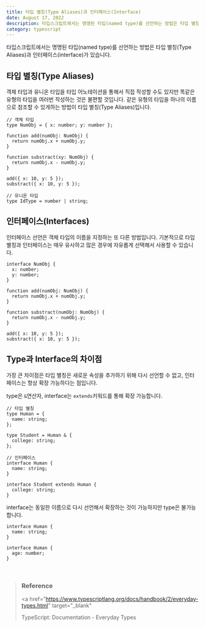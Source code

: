 ```yaml
---
title: 타입 별칭(Type Aliases)과 인터페이스(Interface)
date: August 17, 2022
description: 타입스크립트에서는 명명된 타입(named type)를 선언하는 방법은 타입 별칭(Type Aliases)과 인터페이스(interface)가 있습니다.
category: typescript
---
```


타입스크립트에서는 명명된 타입(named type)를 선언하는 방법은 타입 별칭(Type Aliases)과 인터페이스(interface)가 있습니다.

## 타입 별칭(Type Aliases)

객체 타입과 유니온 타입을 타입 어노테이션을 통해서 직접 작성할 수도 있지만 똑같은 유형의 타입을 여러번 작성하는 것은 불편할 것입니다. 같은 유형의 타입을 하나의 이름으로 참조할 수 있게하는 방법이 타입 별칭(Type Aliases)입니다.

```tsx
// 객체 타입
type NumObj = { x: number; y: number };

function add(numObj: NumObj) {
  return numObj.x + numObj.y;
}

function substract(xy: NumObj) {
  return numObj.x - numObj.y;
}

add({ x: 10, y: 5 });
substract({ x: 10, y: 5 });
```

```tsx
// 유니온 타입
type IdType = number | string;
```

## 인터페이스(Interfaces)

인터페이스 선언은 객체 타입의 이름을 지정하는 또 다른 방법입니다. 기본적으로 타입 별칭과 인터페이스는 매우 유사하고 많은 경우에 자유롭게 선택해서 사용할 수 있습니다.

```tsx
interface NumObj {
  x: number;
  y: number;
}

function add(numObj: NumObj) {
  return numObj.x + numObj.y;
}

function substract(numObj: NumObj) {
  return numObj.x - numObj.y;
}

add({ x: 10, y: 5 });
substract({ x: 10, y: 5 });
```

## Type과 Interface의 차이점

가장 큰 차이점은 타입 별칭은 새로운 속성을 추가하기 위해 다시 선언할 수 없고, 인터페이스는 항상 확장 가능하다는 점입니다.

type은 `&`연산자, interface는 `extends`키워드를 통해 확장 가능합니다.

```tsx
// 타입 별칭
type Human = {
  name: string;
};

type Student = Human & {
  college: string;
};

// 인터페이스
interface Human {
  name: string;
}

interface Student extends Human {
  college: string;
}
```

interface는 동일한 이름으로 다시 선언해서 확장하는 것이 가능하지만 type은 불가능합니다.

```tsx
interface Human {
  name: string;
}

interface Human {
  age: number;
}
```

<br />

> ### **Reference**
>
> <a
>   href="https://www.typescriptlang.org/docs/handbook/2/everyday-types.html"
>   target="_blank"
> >
>   TypeScript: Documentation - Everyday Types
> </a>

